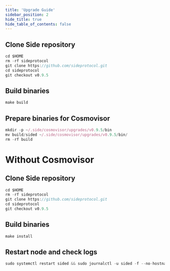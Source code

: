 ```yaml
---
title: 'Upgrade Guide'
sidebar_position: 2
hide_title: true
hide_table_of_contents: false
---
```



<PageTitle
  iconUrl="img/side-icon.svg"
  title="Side Upgrade Guide"
  chainId="sidechain-testnet-4"
  version="v0.9.5"
/>

## Clone Side repository

```js
cd $HOME
rm -rf sideprotocol
git clone https://github.com/sideprotocol.git
cd sideprotocol
git checkout v0.9.5
```

## Build binaries

```js
make build
```

## Prepare binaries for Cosmovisor

```js
mkdir -p ~/.side/cosmovisor/upgrades/v0.9.5/bin
mv build/sided ~/.side/cosmovisor/upgrades/v0.9.5/bin/
rm -rf build
```

# Without Cosmovisor

## Clone Side repository

```js
cd $HOME
rm -rf sideprotocol
git clone https://github.com/sideprotocol.git
cd sideprotocol
git checkout v0.9.5
```

## Build binaries

```js
make install
```

## Restart node and check logs

```js
sudo systemctl restart sided && sudo journalctl -u sided -f --no-hostname -o cat
```
